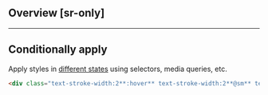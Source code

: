 ## Overview [sr-only]
<Overview/>

---

## Conditionally apply
Apply styles in [different states](/docs/states-and-queries) using selectors, media queries, etc.
```html
<div class="text-stroke-width:2**:hover** text-stroke-width:2**@sm** text-stroke-width:2**@dark** text-stroke-width:2**@print**">…</div>
```

